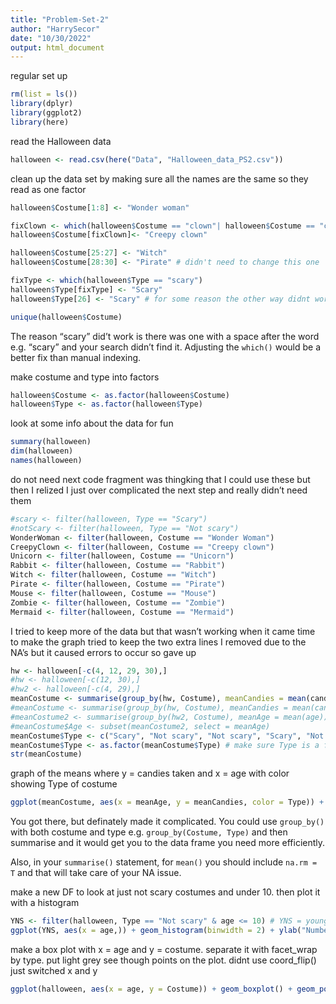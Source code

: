 ```yaml
---
title: "Problem-Set-2"
author: "HarrySecor"
date: "10/30/2022"
output: html_document
---
```


regular set up

```r
rm(list = ls())
library(dplyr)
library(ggplot2)
library(here)
```

read the Halloween data

```r
halloween <- read.csv(here("Data", "Halloween_data_PS2.csv"))
```

clean up the data set by making sure all the names are the same so they read as one factor

```r
halloween$Costume[1:8] <- "Wonder woman" 

fixClown <- which(halloween$Costume == "clown"| halloween$Costume == "creepy clown") 
halloween$Costume[fixClown]<- "Creepy clown"

halloween$Costume[25:27] <- "Witch"
halloween$Costume[28:30] <- "Pirate" # didn't need to change this one  but thought it would look better

fixType <- which(halloween$Type == "scary")
halloween$Type[fixType] <- "Scary" 
halloween$Type[26] <- "Scary" # for some reason the other way didnt work for this one so I had to fix it like this

unique(halloween$Costume)

```

The reason "scary" did't work is there was one with a space after the word e.g. "scary " and your search didn't find it. Adjusting the `which()` would be a better fix than manual indexing.



make costume and type into factors

```r
halloween$Costume <- as.factor(halloween$Costume)
halloween$Type <- as.factor(halloween$Type)
```

look at some info about the data for fun

```r
summary(halloween)
dim(halloween)
names(halloween)
```

do not need next code fragment
was thingking that I could use these but then I relized I just over complicated the next step and really didn't need them

```r
#scary <- filter(halloween, Type == "Scary")
#notScary <- filter(halloween, Type == "Not scary")
WonderWoman <- filter(halloween, Costume == "Wonder Woman")
CreepyClown <- filter(halloween, Costume == "Creepy clown")
Unicorn <- filter(halloween, Costume == "Unicorn")
Rabbit <- filter(halloween, Costume == "Rabbit")
Witch <- filter(halloween, Costume == "Witch")
Pirate <- filter(halloween, Costume == "Pirate")
Mouse <- filter(halloween, Costume == "Mouse")
Zombie <- filter(halloween, Costume == "Zombie")
Mermaid <- filter(halloween, Costume == "Mermaid")
```

I tried to keep more of the data but that wasn't working when it came time to make the graph
tried to keep the two extra lines I removed due to the NA's but it caused errors to occur so gave up

```r
hw <- halloween[-c(4, 12, 29, 30),]
#hw <- halloween[-c(12, 30),]
#hw2 <- halloween[-c(4, 29),]
meanCostume <- summarise(group_by(hw, Costume), meanCandies = mean(candy_pieces), meanAge = mean(age))
#meanCostume <- summarise(group_by(hw, Costume), meanCandies = mean(candy_pieces))
#meanCostume2 <- summarise(group_by(hw2, Costume), meanAge = mean(age))
#meanCostume$Age <- subset(meanCostume2, select = meanAge)
meanCostume$Type <- c("Scary", "Not scary", "Not scary", "Scary", "Not scary", "Not scary", "Scary", "Not scary", "Scary") # wasnt sure how to keep a Type row so just made a new one
meanCostume$Type <- as.factor(meanCostume$Type) # make sure Type is a factor
str(meanCostume)
```

graph of the means where y = candies taken and x = age with color showing Type of costume

```r
ggplot(meanCostume, aes(x = meanAge, y = meanCandies, color = Type)) + geom_point(size = 5) + xlab("Mean Age of Kids(years)") + ylab("Mean Number of Candies Taken")
```
You got there, but definately made it complicated. You could use `group_by()` with both costume and type e.g. `group_by(Costume, Type)` and then summarise and it would get you to the data frame you need more efficiently.

Also, in  your `summarise()` statement, for `mean()` you should include `na.rm = T` and that will take care of your NA issue.


make a new DF to look at just not scary costumes and under 10.  then plot it with a histogram

```r
YNS <- filter(halloween, Type == "Not scary" & age <= 10) # YNS = young not scary
ggplot(YNS, aes(x = age,)) + geom_histogram(binwidth = 2) + ylab("Number")
```

make a box plot with x = age and y = costume. separate it with facet_wrap by type.
put light grey see though points on the plot. didnt use coord_flip() just switched x and y

```r
ggplot(halloween, aes(x = age, y = Costume)) + geom_boxplot() + geom_point(size = 4, color = 'lightgrey', alpha = 0.5) + xlab("Child age (years)") + ylab("Costume  choice") + theme_bw() + facet_wrap(~Type)
```

